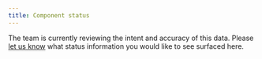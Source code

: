 ```yaml
---
title: Component status
---
```


<InlineNotification kind="warning">

The team is currently reviewing the intent and accuracy of this data. Please [let us know](https://github.com/carbon-design-system/carbon-website/issues/961) what status information you would like to see surfaced here.

</InlineNotification>


<ComponentStatus />
